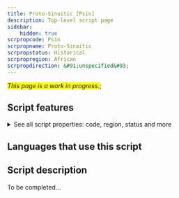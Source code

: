 ```yaml
---
title: Proto-Sinaitic [Psin]
description: Top-level script page
sidebar:
    hidden: true
scrpropcode: Psin
scrpropname: Proto-Sinaitic
scrpropstatus: Historical
scrpropregion: African
scrpropdirection: &#91;unspecified&#93;
---
```


<span style='background-color:yellow'>_This page is a work in progress._</span>;


## Script features

<details>
<summary> See all script properties: code, region, status and more</summary>
<ScriptInfo />
</details>

## Languages that use this script

<WsList script='Psin' wsMax='5' />

## Script description

To be completed...

